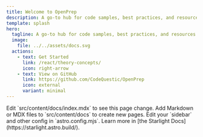 ```yaml
---
title: Welcome to OpenPrep
description: A go-to hub for code samples, best practices, and resources across multiple programming languages.
template: splash
hero:
  tagline: A go-to hub for code samples, best practices, and resources across multiple programming languages.
  image:
    file: ../../assets/docs.svg
  actions:
    - text: Get Started
      link: /react/theory-concepts/
      icon: right-arrow
    - text: View on GitHub
      link: https://github.com/CodeQuestic/OpenPrep
      icon: external
      variant: minimal
---
```



<CardGrid stagger>
  <Card title="Update content" icon="pencil">
    Edit `src/content/docs/index.mdx` to see this page change.
  </Card>
  <Card title="Add new content" icon="add-document">
    Add Markdown or MDX files to `src/content/docs` to create new pages.
  </Card>
  <Card title="Configure your site" icon="setting">
    Edit your `sidebar` and other config in `astro.config.mjs`.
  </Card>
  <Card title="Read the docs" icon="open-book">
    Learn more in [the Starlight Docs](https://starlight.astro.build/).
  </Card>
</CardGrid>
